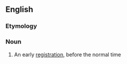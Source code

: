 ==English==

===Etymology===
{{prefix|en|pre|registration}}

===Noun===
{{en-noun}}

# An early [[registration]], before the normal time